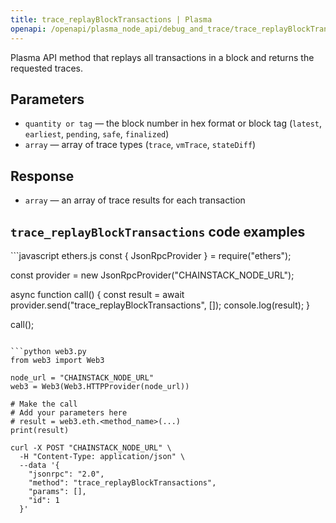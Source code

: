 ```yaml
---
title: trace_replayBlockTransactions | Plasma
openapi: /openapi/plasma_node_api/debug_and_trace/trace_replayBlockTransactions.json POST /be84184cd12967be5a65d06651c60085
---
```


Plasma API method that replays all transactions in a block and returns the requested traces.

## Parameters

* `quantity or tag` — the block number in hex format or block tag (`latest`, `earliest`, `pending`, `safe`, `finalized`)
* `array` — array of trace types (`trace`, `vmTrace`, `stateDiff`)

## Response

* `array` — an array of trace results for each transaction

## `trace_replayBlockTransactions` code examples

<CodeGroup>
```javascript ethers.js
const { JsonRpcProvider } = require("ethers");

const provider = new JsonRpcProvider("CHAINSTACK_NODE_URL");

async function call() {
  const result = await provider.send("trace_replayBlockTransactions", []);
  console.log(result);
}

call();
```

```python web3.py
from web3 import Web3

node_url = "CHAINSTACK_NODE_URL"
web3 = Web3(Web3.HTTPProvider(node_url))

# Make the call
# Add your parameters here
# result = web3.eth.<method_name>(...)
print(result)
```

```shell cURL
curl -X POST "CHAINSTACK_NODE_URL" \
  -H "Content-Type: application/json" \
  --data '{
    "jsonrpc": "2.0",
    "method": "trace_replayBlockTransactions",
    "params": [],
    "id": 1
  }'
```
</CodeGroup>
